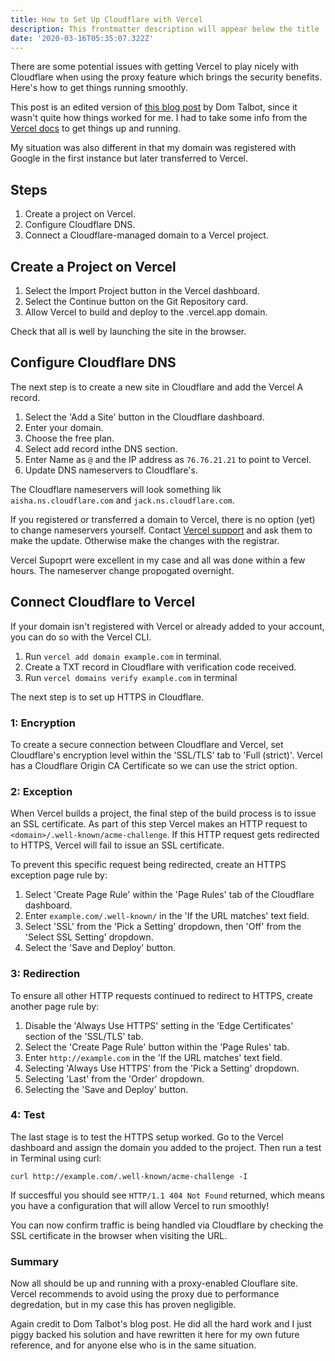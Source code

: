```yaml
---
title: How to Set Up Cloudflare with Vercel
description: This frontmatter description will appear below the title
date: '2020-03-16T05:35:07.322Z'
---
```


There are some potential issues with getting Vercel to play nicely with Cloudflare when using the proxy feature which brings the security benefits. Here's how to get things running smoothly.

This post is an edited version of [this blog post](https://levelup.gitconnected.com/how-to-set-up-cloudflare-with-zeit-93daa7d45dd) by Dom Talbot, since it wasn't quite how things worked for me. I had to take some info from the [Vercel docs](https://vercel.com/knowledge/using-cloudflare-with-vercel) to get things up and running.

My situation was also different in that my domain was registered with Google in the first instance but later transferred to Vercel.

## Steps

1.  Create a project on Vercel.
2.  Configure Cloudflare DNS.
3.  Connect a Cloudflare-managed domain to a Vercel project.

## Create a Project on Vercel

1.  Select the Import Project button in the Vercel dashboard.
2.  Select the Continue button on the Git Repository card.
3.  Allow Vercel to build and deploy to the .vercel.app domain.

Check that all is well by launching the site in the browser.

## Configure Cloudflare DNS

The next step is to create a new site in Cloudflare and add the Vercel A record.

1.  Select the 'Add a Site' button in the Cloudflare dashboard.
2.  Enter your domain.
3.  Choose the free plan.
4.  Select add record inthe DNS section.
5.  Enter Name as `@` and the IP address as `76.76.21.21` to point to Vercel.
6.  Update DNS nameservers to Cloudflare's.

The Cloudflare nameservers will look something lik `aisha.ns.cloudflare.com` and `jack.ns.cloudflare.com`.

If you registered or transferred a domain to Vercel, there is no option (yet) to change nameservers yourself. Contact [Vercel support](mailto:support@vercel.com) and ask them to make the update. Otherwise make the changes with the registrar.

Vercel Supoprt were excellent in my case and all was done within a few hours. The nameserver change propogated overnight.

## Connect Cloudflare to Vercel

If your domain isn't registered with Vercel or already added to your account, you can do so with the Vercel CLI.

1.  Run `vercel add domain example.com` in terminal.
2.  Create a TXT record in Cloudflare with verification code received.
3.  Run `vercel domains verify example.com` in terminal

The next step is to set up HTTPS in Cloudflare.

### 1: Encryption

To create a secure connection between Cloudflare and Vercel, set Cloudflare's encryption level within the 'SSL/TLS' tab to 'Full (strict)'. Vercel has a Cloudflare Origin CA Certificate so we can use the strict option.

### 2: Exception

When Vercel builds a project, the final step of the build process is to issue an SSL certificate. As part of this step Vercel makes an HTTP request to `<domain>/.well-known/acme-challenge`. If this HTTP request gets redirected to HTTPS, Vercel will fail to issue an SSL certificate.

To prevent this specific request being redirected, create an HTTPS exception page rule by:

1.  Select 'Create Page Rule' within the 'Page Rules' tab of the Cloudflare dashboard.
2.  Enter `example.com/.well-known/` in the 'If the URL matches' text field.
3.  Select 'SSL' from the 'Pick a Setting' dropdown, then 'Off' from the 'Select SSL Setting' dropdown.
4.  Select the 'Save and Deploy' button.

### 3: Redirection

To ensure all other HTTP requests continued to redirect to HTTPS, create another page rule by:

1.  Disable the 'Always Use HTTPS' setting in the 'Edge Certificates' section of the 'SSL/TLS' tab.
2.  Select the 'Create Page Rule' button within the 'Page Rules' tab.
3.  Enter `http://example.com` in the 'If the URL matches' text field.
4.  Selecting 'Always Use HTTPS' from the 'Pick a Setting' dropdown.
5.  Selecting 'Last' from the 'Order' dropdown.
6.  Selecting the 'Save and Deploy' button.

### 4: Test

The last stage is to test the HTTPS setup worked. Go to the Vercel dashboard and assign the domain you added to the project. Then run a test in Terminal using curl:

`curl http://example.com/.well-known/acme-challenge -I`

If succesfful you should see `HTTP/1.1 404 Not Found` returned, which means you have a configuration that will allow Vercel to run smoothly!

You can now confirm traffic is being handled via Cloudflare by checking the SSL certificate in the browser when visiting the URL.

### Summary

Now all should be up and running with a proxy-enabled Clouflare site. Vercel recommends to avoid using the proxy due to performance degredation, but in my case this has proven negligible.

Again credit to Dom Talbot's blog post. He did all the hard work and I just piggy backed his solution and have rewritten it here for my own future reference, and for anyone else who is in the same situation.
